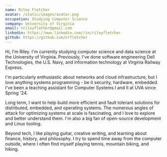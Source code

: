```yaml
---
name: Riley Fletcher
avatar: /static/images/avatar.png
occupation: Studying Computer Science
company: University of Virginia
email: nrileyflether@gmail.com
linkedin: https://www.linkedin.com//in/rileyfletcher
github: https://github.com/nrfletcher
---
```


Hi, I'm Riley. I'm currently studying computer science and data science at the University of Virginia. Previously, I've done software 
engineering Dell Technologies, the U.S. Navy, and information technology at Virginia Railway Express.

I'm particularly enthusiastic about networks and cloud infrastructure, but I love anything systems programming - be it security, hardware, 
embedded. I've been a teaching assistant for Computer Systems I and II at UVA since Spring '24.

Long term, I want to help build more efficient and fault tolerant solutions for distributed, embedded, and operating systems. 
The numerous angles of attack for optimizing systems at scale is fascinating, and I love to explore and better understand them. 
I'm also a big fan of open-source development and Linux tooling.

Beyond tech, I like playing guitar, creative writing, and learning about finance, history, and philosophy. I try to spend time away
from the computer outside, where I often find myself playing tennis, mountain biking, and hiking. 